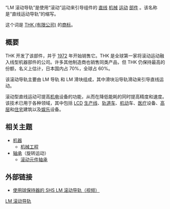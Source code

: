 {{unreferenced|time=2014-06-08T06:21:09+00:00}}
“LM 滚动导轨”是使用“滚动”运动来引导组件的 [[直线|直线]] [[机械|机械]] [[运动|运动]] [[部件|部件]] 。该名称是“直线运动导轨”的缩写。

这个词是 [[THK_(有限公司)|THK (有限公司)]] 的[[商标|商标]]。

== 概要 ==
THK 开发了该部件，并于 [[1972|1972]] 年开始销售它。THK 是全球第一家将滚动运动融入线型机器部件的公司。许多其他制造商也销售同类产品，但 THK 仍保持最高的份额，名义上估计，日本国内占 70%，全球占 60%。

该滚动导轨主要由 LM 导轨 和 LM 滑块组成，其中滑块沿导轨滑动来引导直线运动。

滚动型直线运动可提高[[机电|机电]]设备的功能，从而在降低能耗的同时提高精度和速度。该技术已用于各种领域，其中包括 [[LCD|LCD]] [[生产线|生产线]]、[[轨道车|轨道车]]、[[机动|机动]]车、[[医疗|医疗]]设备、[[高层|高层]]和[[住宅|住宅]]建筑以及[[娱乐|娱乐]]设备。

== 相关主题 ==
* [[机器|机器]]
** [[机械工程|机械工程]]
* [[轴承|轴承]]（旋转运动）
** [[滚动元件轴承|滚动元件轴承]]

== 外部链接 ==
* [http://www.thk.com/jp/products/move/index.html 使用球保持器的 SHS LM 滚动导轨（视频）] {{Wayback|url=http://www.thk.com/jp/products/move/index.html |date=20131016202635 }}
{{tech-stub|LM 滚动导轨}}

[[Category:机械部件|LM 滚动导轨]]